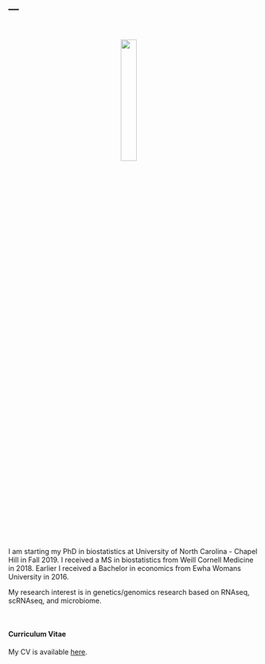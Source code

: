 ---
---
    
<link rel="stylesheet" href="styles.css" type="text/css">

<br>

<p align="center">
<img src="images/jieunprk.jpg" style="width:25%; border:0px solid; margin-right: 20px" align="center">
</p>
<br>

I am starting my PhD in biostatistics at University of North Carolina - Chapel Hill in Fall 2019. I received a MS in biostatistics from Weill Cornell Medicine in 2018. Earlier I received a Bachelor in economics from Ewha Womans University in 2016.

My research interest is in genetics/genomics research based on RNAseq, scRNAseq, and microbiome.

<br>

#### Curriculum Vitae

My CV is available [here](./CV_082919_2.pdf).


